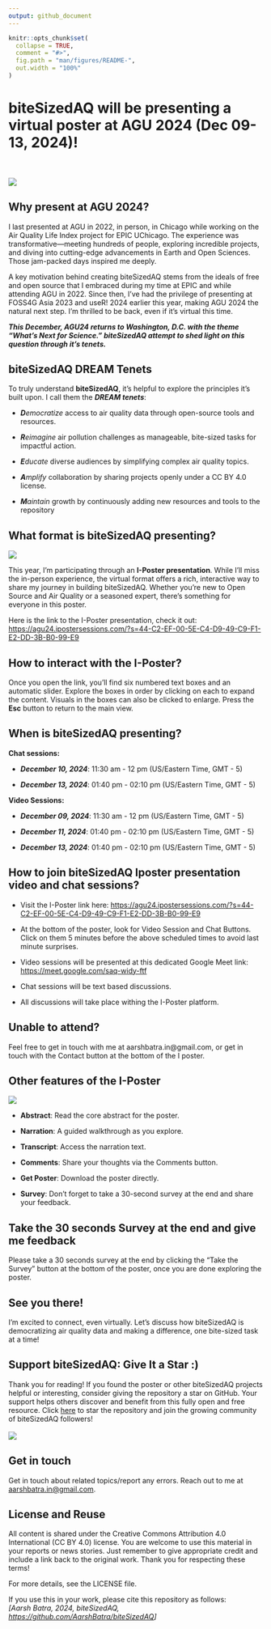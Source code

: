 ```yaml
---
output: github_document
---
```


```r
knitr::opts_chunk$set(
  collapse = TRUE,
  comment = "#>",
  fig.path = "man/figures/README-",
  out.width = "100%"
)
```

# biteSizedAQ will be presenting a virtual poster at AGU 2024 (Dec 09-13, 2024)!

<!-- badges: start -->

<!-- badges: end -->\
\
![](images/clipboard-1753585366.png)

## Why present at AGU 2024?

I last presented at AGU in 2022, in person, in Chicago while working on the Air Quality Life Index project for EPIC UChicago. The experience was transformative—meeting hundreds of people, exploring incredible projects, and diving into cutting-edge advancements in Earth and Open Sciences. Those jam-packed days inspired me deeply.

A key motivation behind creating biteSizedAQ stems from the ideals of free and open source that I embraced during my time at EPIC and while attending AGU in 2022. Since then, I’ve had the privilege of presenting at FOSS4G Asia 2023 and useR! 2024 earlier this year, making AGU 2024 the natural next step. I’m thrilled to be back, even if it’s virtual this time.

***This December, AGU24 returns to Washington, D.C. with the theme “What’s Next for Science.” biteSizedAQ attempt to shed light on this question through it's tenets.***

## biteSizedAQ DREAM Tenets

To truly understand **biteSizedAQ**, it's helpful to explore the principles it’s built upon. I call them the ***DREAM tenets***:

-   ***D**emocratize* access to air quality data through open-source tools and resources.

-   ***R**eimagine* air pollution challenges as manageable, bite-sized tasks for impactful action.

-   ***E**ducate* diverse audiences by simplifying complex air quality topics.

-   ***A**mplify* collaboration by sharing projects openly under a CC BY 4.0 license.

-   ***M**aintain* growth by continuously adding new resources and tools to the repository

## What format is biteSizedAQ presenting?

![](images/clipboard-42773791.png)

This year, I’m participating through an **I-Poster presentation**. While I’ll miss the in-person experience, the virtual format offers a rich, interactive way to share my journey in building biteSizedAQ. Whether you're new to Open Source and Air Quality or a seasoned expert, there’s something for everyone in this poster.

Here is the link to the I-Poster presentation, check it out: <https://agu24.ipostersessions.com/?s=44-C2-EF-00-5E-C4-D9-49-C9-F1-E2-DD-3B-B0-99-E9>

## **How to interact with the I-Poster?**

Once you open the link, you’ll find six numbered text boxes and an automatic slider. Explore the boxes in order by clicking on each to expand the content. Visuals in the boxes can also be clicked to enlarge. Press the **Esc** button to return to the main view.

## When is biteSizedAQ presenting? 

**Chat sessions:**

-   ***December 10, 2024***: 11:30 am - 12 pm (US/Eastern Time, GMT - 5)

-   ***December 13, 2024***: 01:40 pm - 02:10 pm (US/Eastern Time, GMT - 5)

**Video Sessions:**

-   ***December 09, 2024***: 11:30 am - 12 pm (US/Eastern Time, GMT - 5)

-   ***December 11, 2024***: 01:40 pm - 02:10 pm (US/Eastern Time, GMT - 5)

-   ***December 13, 2024***: 01:40 pm - 02:10 pm (US/Eastern Time, GMT - 5)

## How to join biteSizedAQ Iposter presentation video and chat sessions?

-   Visit the I-Poster link here: <https://agu24.ipostersessions.com/?s=44-C2-EF-00-5E-C4-D9-49-C9-F1-E2-DD-3B-B0-99-E9>

-   At the bottom of the poster, look for Video Session and Chat Buttons. Click on them 5 minutes before the above scheduled times to avoid last minute surprises.

-   Video sessions will be presented at this dedicated Google Meet link: <https://meet.google.com/saq-widy-ftf>

-   Chat sessions will be text based discussions.

-   All discussions will take place withing the I-Poster platform.

## **Unable to attend?**

Feel free to get in touch with me at aarshbatra.in\@gmail.com, or get in touch with the Contact button at the bottom of the I poster.

## Other features of the I-Poster

![](images/clipboard-2775722817.png)

-   **Abstract**: Read the core abstract for the poster.

```{=html}
<!-- -->
```
-   **Narration**: A guided walkthrough as you explore.

-   **Transcript**: Access the narration text.

-   **Comments**: Share your thoughts via the Comments button.

-   **Get Poster**: Download the poster directly.

-   **Survey**: Don’t forget to take a 30-second survey at the end and share your feedback.

## Take the 30 seconds Survey at the end and give me feedback

Please take a 30 seconds survey at the end by clicking the "Take the Survey" button at the bottom of the poster, once you are done exploring the poster.

## See you there!

I’m excited to connect, even virtually. Let’s discuss how biteSizedAQ is democratizing air quality data and making a difference, one bite-sized task at a time!

## Support biteSizedAQ: Give It a Star :)

Thank you for reading! If you found the poster or other biteSizedAQ projects helpful or interesting, consider giving the repository a star on GitHub. Your support helps others discover and benefit from this fully open and free resource. Click [here](https://github.com/AarshBatra/biteSizedAQ/tree/main) to star the repository and join the growing community of biteSizedAQ followers!\
\
![](images/clipboard-1645959672.png)

## Get in touch

Get in touch about related topics/report any errors. Reach out to me at [aarshbatra.in\@gmail.com](mailto:aarshbatra.in@gmail.com){.email}.

## License and Reuse

All content is shared under the Creative Commons Attribution 4.0 International (CC BY 4.0) license. You are welcome to use this material in your reports or news stories. Just remember to give appropriate credit and include a link back to the original work. Thank you for respecting these terms!

For more details, see the LICENSE file.

If you use this in your work, please cite this repository as follows:\
*[Aarsh Batra, 2024, biteSizedAQ, <https://github.com/AarshBatra/biteSizedAQ>]*
